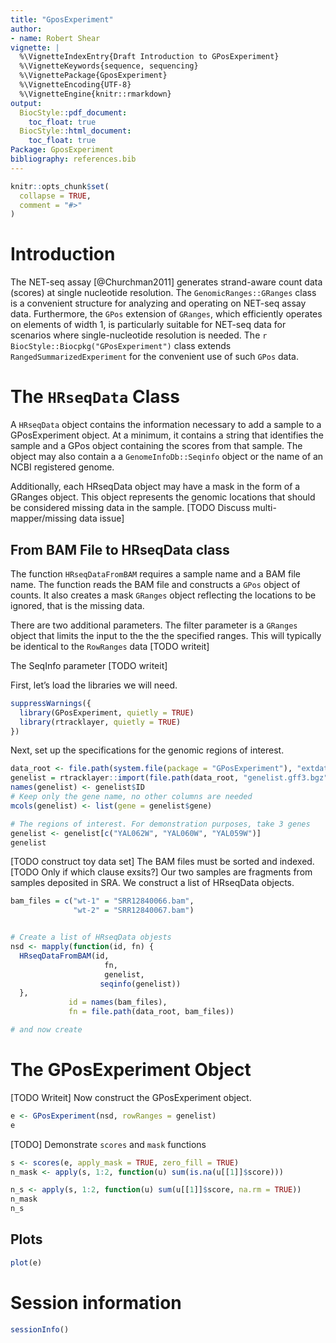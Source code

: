 ```yaml
---
title: "GposExperiment"
author:
- name: Robert Shear
vignette: |
  %\VignetteIndexEntry{Draft Introduction to GPosExperiment}
  %\VignetteKeywords{sequence, sequencing}
  %\VignettePackage{GposExperiment}  
  %\VignetteEncoding{UTF-8}
  %\VignetteEngine{knitr::rmarkdown}
output:
  BiocStyle::pdf_document:
    toc_float: true
  BiocStyle::html_document:
    toc_float: true
Package: GposExperiment
bibliography: references.bib
---
```


```r
knitr::opts_chunk$set(
  collapse = TRUE,
  comment = "#>"
)
```

# Introduction

The NET-seq assay [@Churchman2011] generates strand-aware count data (scores) at single nucleotide resolution. The `GenomicRanges::GRanges` class is a convenient structure for analyzing and operating on NET-seq assay data. Furthermore, the `GPos` extension of `GRanges`, which efficiently operates on elements of width 1, is particularly suitable for NET-seq data for scenarios where single-nucleotide resolution is needed. The `r BiocStyle::Biocpkg("GPosExperiment")` class extends `RangedSummarizedExperiment` for the convenient use of such `GPos` data.

# The `HRseqData` Class

A `HRseqData` object contains the information necessary to add a sample to a GPosExperiment object. At a minimum, it contains a string that identifies the sample and a GPos object containing the scores from that sample. The object may also contain a a `GenomeInfoDb::Seqinfo` object or the name of an NCBI registered genome. 

Additionally, each HRseqData object may have a mask in the form of a GRanges object. This object represents the genomic locations that should be considered missing data in the sample. [TODO Discuss multi-mapper/missing data issue]

## From BAM File to HRseqData class

The function `HRseqDataFromBAM` requires a sample name and a BAM file name. The function reads the BAM file and constructs a `GPos` object of counts. It also creates a mask `GRanges` object reflecting the locations to be ignored, that is the missing data. 

There are two additional parameters. The filter parameter is a `GRanges` object that limits the input to the the the specified ranges. This will typically be identical to the `RowRanges` data [TODO writeit]

The SeqInfo parameter [TODO writeit]

First, let's load the libraries we will need.

```r
suppressWarnings({
  library(GPosExperiment, quietly = TRUE)
  library(rtracklayer, quietly = TRUE)
})
```

Next, set up the specifications for the genomic regions of interest.

```r
data_root <- file.path(system.file(package = "GPosExperiment"), "extdata")
genelist = rtracklayer::import(file.path(data_root, "genelist.gff3.bgz"), genome = "sacCer3")
names(genelist) <- genelist$ID
# Keep only the gene name, no other columns are needed
mcols(genelist) <- list(gene = genelist$gene)

# The regions of interest. For demonstration purposes, take 3 genes
genelist <- genelist[c("YAL062W", "YAL060W", "YAL059W")]
genelist
```

[TODO construct toy data set]
The BAM files must be sorted and indexed. [TODO Only if which clause exsits?]
Our two samples are fragments from samples deposited in SRA. We construct a list of HRseqData objects.



```r
bam_files = c("wt-1" = "SRR12840066.bam", 
              "wt-2" = "SRR12840067.bam")


# Create a list of HRseqData objests
nsd <- mapply(function(id, fn) {
  HRseqDataFromBAM(id, 
                     fn,
                     genelist, 
                    seqinfo(genelist))
  },
             id = names(bam_files),
             fn = file.path(data_root, bam_files))

# and now create
```
# The GPosExperiment Object
[TODO Writeit]
Now construct the GPosExperiment object.

```r
e <- GPosExperiment(nsd, rowRanges = genelist)
e
```

[TODO] Demonstrate `scores` and `mask` functions

```r
s <- scores(e, apply_mask = TRUE, zero_fill = TRUE)
n_mask <- apply(s, 1:2, function(u) sum(is.na(u[[1]]$score)))

n_s <- apply(s, 1:2, function(u) sum(u[[1]]$score, na.rm = TRUE))
n_mask
n_s
```
## Plots
```r
plot(e)
```

# Session information
```r
sessionInfo()
```

